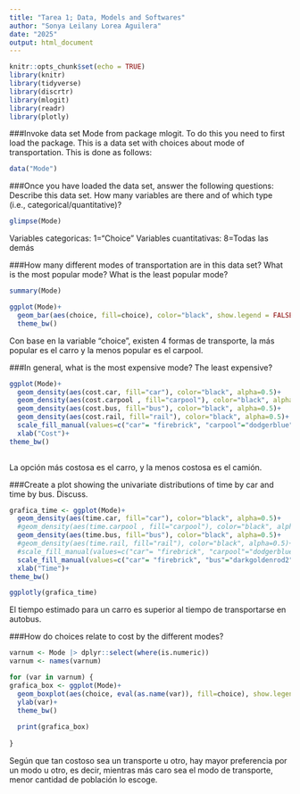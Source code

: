 ---
title: "Tarea 1; Data, Models and Softwares"
author: "Sonya Leilany Lorea Aguilera"
date: "2025"
output: html_document
---

```{r setup, include=FALSE}
knitr::opts_chunk$set(echo = TRUE)
library(knitr)
library(tidyverse)
library(discrtr) 
library(mlogit) 
library(readr) 
library(plotly)
```


###Invoke data set Mode from package mlogit. To do this you need to first load the package. This is a data set with choices about mode of transportation. This is done as follows:

```{r}
data("Mode")
```

###Once you have loaded the data set, answer the following questions:
Describe this data set. How many variables are there and of which type (i.e., categorical/quantitative)?

```{r}
glimpse(Mode)
```
Variables categoricas: 1="Choice"
Variables cuantitativas: 8=Todas las demás


###How many different modes of transportation are in this data set? What is the most popular mode? What is the least popular mode?

```{r}
summary(Mode)
```
```{r}
ggplot(Mode)+
  geom_bar(aes(choice, fill=choice), color="black", show.legend = FALSE)+
  theme_bw()
```
Con base en la variable "choice", existen 4 formas de transporte, la más popular es el carro y la menos popular es el carpool.

###In general, what is the most expensive mode? The least expensive?

```{r}
ggplot(Mode)+
  geom_density(aes(cost.car, fill="car"), color="black", alpha=0.5)+
  geom_density(aes(cost.carpool , fill="carpool"), color="black", alpha=0.5)+
  geom_density(aes(cost.bus, fill="bus"), color="black", alpha=0.5)+
  geom_density(aes(cost.rail, fill="rail"), color="black", alpha=0.5)+
  scale_fill_manual(values=c("car"= "firebrick", "carpool"="dodgerblue", "bus"="darkgoldenrod2", "rail"="cyan"), name="Mode")+
  xlab("Cost")+
theme_bw()
  
```
La opción más costosa es el carro, y la menos costosa es el camión.

###Create a plot showing the univariate distributions of time by car and time by bus. Discuss.
```{r}
grafica_time <- ggplot(Mode)+
  geom_density(aes(time.car, fill="car"), color="black", alpha=0.5)+
  #geom_density(aes(time.carpool , fill="carpool"), color="black", alpha=0.5)+
  geom_density(aes(time.bus, fill="bus"), color="black", alpha=0.5)+
  #geom_density(aes(time.rail, fill="rail"), color="black", alpha=0.5)+
  #scale_fill_manual(values=c("car"= "firebrick", "carpool"="dodgerblue", "bus"="darkgoldenrod2", "rail"="cyan"), name="Mode")+
  scale_fill_manual(values=c("car"= "firebrick", "bus"="darkgoldenrod2"), name="Mode")+
  xlab("Time")+
theme_bw()

ggplotly(grafica_time)  
```
El tiempo estimado para un carro es superior al tiempo de transportarse en autobus.

###How do choices relate to cost by the different modes?
```{r}
varnum <- Mode |> dplyr::select(where(is.numeric))
varnum <- names(varnum)

for (var in varnum) {
grafica_box <- ggplot(Mode)+
  geom_boxplot(aes(choice, eval(as.name(var)), fill=choice), show.legend=FALSE)+
  ylab(var)+
  theme_bw()
  
  print(grafica_box)
    
}

```
Según que tan costoso sea un transporte u otro, hay mayor preferencia por un modo u otro, es decir, mientras más caro sea el modo de transporte, menor cantidad de población lo escoge.

